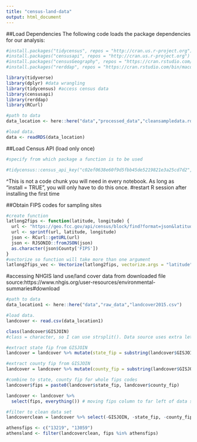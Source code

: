 ```yaml
---
title: "census-land-data"
output: html_document
---
```


##Load Dependencies
The following code loads the package dependencies for our analysis:
```r
#install.packages("tidycensus", repos = "http://cran.us.r-project.org")
#install.packages("censusapi", repos = "http://cran.us.r-project.org")
#install.packages("censusGeography", repos = "https://cran.rstudio.com/bin/macosx/contrib/4.0/chron_2.3-55.tgz")
#install.packages("rerddap", repos = "https://cran.rstudio.com/bin/macosx/contrib/4.0/rerddap_0.6.5.tgz")

library(tidyverse)
library(dplyr) #data wrangling
library(tidycensus) #access census data
library(censusapi)
library(rerddap)
library(RCurl)

#path to data
data_location <- here::here("data","processed_data","cleansampledata.rds")

#load data. 
data <- readRDS(data_location)
```

##Load Census API (load only once)
```r
#specify from which package a function is to be used

#tidycensus::census_api_key("c02ef0638e60f9d5fbb45de5219821e3a25cd7d2", install = TRUE) 
```
^This is not a code chunk you will need in every notebook. As long as "install = TRUE", you will only have to do this once. 
#restart R session after installing the first time

##Obtain FIPS codes for sampling sites
```r
#create function
latlong2fips <- function(latitude, longitude) {
  url <- "https://geo.fcc.gov/api/census/block/find?format=json&latitude=%f&longitude=%f"
  url <- sprintf(url, latitude, longitude)
  json <- RCurl::getURL(url)
  json <- RJSONIO::fromJSON(json)
  as.character(json$County['FIPS'])
}
#vectorize so function will take more than one argument
latlong2fips_vec <- Vectorize(latlong2fips, vectorize.args = "latitude", "longitude")
```

#accessing NHGIS land use/land cover data from downloaded file
source:https://www.nhgis.org/user-resources/environmental-summaries#download
```r
#path to data
data_location1 <- here::here("data","raw_data","landcover2015.csv")

#load data. 
landcover <- read.csv(data_location1)

class(landcover$GISJOIN)
#class = character, so I can use strsplit(). Data source uses extra letters and zeroes in their GIS code. I need to extract the original FIPS code to match my data

#extract state fip from GISJOIN
landcover = landcover %>% mutate(state_fip = substring(landcover$GISJOIN, 2,3)) %>% relocate(state_fip)

#extract county fip from GISJOIN
landcover = landcover %>% mutate(county_fip = substring(landcover$GISJOIN, 5, 7)) %>% relocate(county_fip)

#combine to state, county fip for whole fips codes
landcover$fips = paste0(landcover$state_fip, landcover$county_fip)

landcover <- landcover %>%
  select(fips, everything()) # moving fips column to far left of data set

#filter to clean data set
landcoverclean = landcover %>% select(-GISJOIN, -state_fip, -county_fip, -OID)

athensfips <- c("13219", "13059")
athensland <- filter(landcoverclean, fips %in% athensfips) 

```

